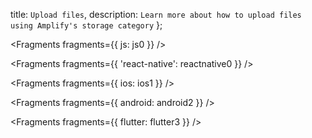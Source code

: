   title: `Upload files`,
  description: `Learn more about how to upload files using Amplify's storage category`
};


<Fragments fragments={{ js: js0 }} />


<Fragments fragments={{ 'react-native': reactnative0 }} />


<Fragments fragments={{ ios: ios1 }} />


<Fragments fragments={{ android: android2 }} />


<Fragments fragments={{ flutter: flutter3 }} />
